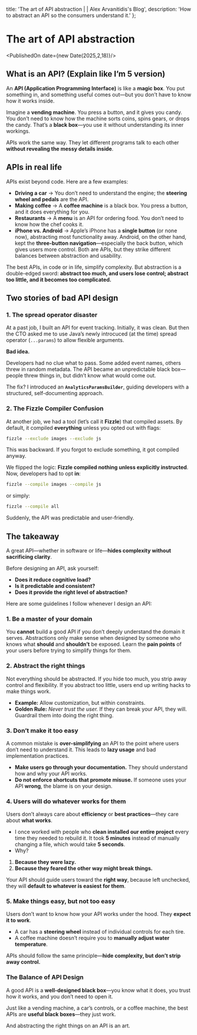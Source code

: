   title: 'The art of API abstraction | | Alex Arvanitidis\'s Blog',
  description: 'How to abstract an API so the consumers understand it.'
};

# The art of API abstraction

<PublishedOn date={new Date(2025,2,18)}/>

<Cover
  src="/api.png"
  alt=""
  caption=""
/>

## What is an API? (Explain like I’m 5 version)

An **API (Application Programming Interface)** is like a **magic box**. You put something in, and something useful comes out—but you don’t have to know how it works inside.

Imagine a **vending machine**. You press a button, and it gives you candy. You don’t need to know how the machine sorts coins, spins gears, or drops the candy. That’s a **black box**—you use it without understanding its inner workings.

APIs work the same way. They let different programs talk to each other **without revealing the messy details inside**.

## APIs in real life

APIs exist beyond code. Here are a few examples:

- **Driving a car** → You don’t need to understand the engine; the **steering wheel and pedals** are the API.
- **Making coffee** → A **coffee machine** is a black box. You press a button, and it does everything for you.
- **Restaurants** → A **menu** is an API for ordering food. You don’t need to know how the chef cooks it.
- **iPhone vs. Android** → Apple’s iPhone has a **single button** (or none now), abstracting most functionality away. Android, on the other hand, kept the **three-button navigation**—especially the back button, which gives users more control. Both are APIs, but they strike different balances between abstraction and usability.


The best APIs, in code or in life, simplify complexity. But abstraction is a double-edged sword: **abstract too much, and users lose control; abstract too little, and it becomes too complicated.**

## Two stories of bad API design

### 1. The spread operator disaster

At a past job, I built an API for event tracking. Initially, it was clean. But then the CTO asked me to use Java’s newly introcuced (at the time) spread operator (`...params`) to allow flexible arguments.

**Bad idea.**

Developers had no clue what to pass. Some added event names, others threw in random metadata. The API became an unpredictable black box—people threw things in, but didn’t know what would come out.

The fix? I introduced an **`AnalyticsParamsBuilder`**, guiding developers with a structured, self-documenting approach.

### 2. The Fizzle Compiler Confusion

At another job, we had a tool (let’s call it **Fizzle**) that compiled assets. By default, it compiled **everything** unless you opted out with flags:

```sh
fizzle --exclude images --exclude js
```

This was backward. If you forgot to exclude something, it got compiled anyway.

We flipped the logic: **Fizzle compiled nothing unless explicitly instructed**. Now, developers had to opt **in**:

```sh
fizzle --compile images --compile js
```

or simply:

```sh
fizzle --compile all
```

Suddenly, the API was predictable and user-friendly.

## The takeaway

A great API—whether in software or life—**hides complexity without sacrificing clarity**.

Before designing an API, ask yourself:

- **Does it reduce cognitive load?**
- **Is it predictable and consistent?**
- **Does it provide the right level of abstraction?**

Here are some guidelines I follow whenever I design an API:

### 1. Be a master of your domain
You **cannot** build a good API if you don’t deeply understand the domain it serves. Abstractions only make sense when designed by someone who knows what **should** and **shouldn’t** be exposed. Learn the **pain points** of your users before trying to simplify things for them.

### 2. Abstract the right things
Not everything should be abstracted. If you hide too much, you strip away control and flexibility. If you abstract too little, users end up writing hacks to make things work.

- **Example:** Allow customization, but within constraints.
- **Golden Rule:** *Never trust the user.* If they can break your API, they will. Guardrail them into doing the right thing.

### 3. Don’t make it too easy
A common mistake is **over-simplifying** an API to the point where users don’t need to understand it. This leads to **lazy usage** and bad implementation practices.

- **Make users go through your documentation.** They should understand how and why your API works.
- **Do not enforce shortcuts that promote misuse.** If someone uses your API **wrong**, the blame is on your design.

### 4. Users will do whatever works for them
Users don’t always care about **efficiency** or **best practices**—they care about **what works**.

- I once worked with people who **clean installed our entire project** every time they needed to rebuild it. It took **5 minutes** instead of manually changing a file, which would take **5 seconds**.
- Why?
1. **Because they were lazy.**
2. **Because they feared the other way might break things.**

Your API should guide users toward the **right way**, because left unchecked, they will **default to whatever is easiest for them**.

### 5. Make things easy, but not too easy
Users don’t want to know how your API works under the hood. They **expect it to work**.

- A car has a **steering wheel** instead of individual controls for each tire.
- A coffee machine doesn’t require you to **manually adjust water temperature**.

APIs should follow the same principle—**hide complexity, but don’t strip away control.**

### The Balance of API Design
A good API is a **well-designed black box**—you know what it does, you trust how it works, and you don’t need to open it.

Just like a vending machine, a car’s controls, or a coffee machine, the best APIs are **useful black boxes**—they just work.

And abstracting the right things on an API is an art.

